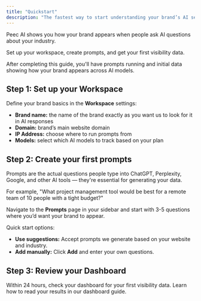 ```yaml
---
title: "Quickstart"
description: "The fastest way to start understanding your brand’s AI search presence."
---
```


Peec AI shows you how your brand appears when people ask AI questions about your industry.

Set up your workspace, create prompts, and get your first visibility data.

After completing this guide, you'll have prompts running and initial data showing how your brand appears across AI models.

## Step 1: Set up your Workspace

Define your brand basics in the **Workspace** settings:

- **Brand name:** the name of the brand exactly as you want us to look for it in AI responses
- **Domain:** brand’s main website domain
- **IP Address:** choose where to run prompts from
- **Models:** select which AI models to track based on your plan

## Step 2: Create your first prompts

Prompts are the actual questions people type into ChatGPT, Perplexity, Google, and other AI tools — they're essential for generating your data.

For example, "What project management tool would be best for a remote team of 10 people with a tight budget?"

Navigate to the **Prompts** page in your sidebar and start with 3-5 questions where you’d want your brand to appear.

Quick start options:

- **Use suggestions:** Accept prompts we generate based on your website and industry.
- **Add manually:** Click **Add** and enter your own questions.

## Step 3: Review your Dashboard

Within 24 hours, check your dashboard for your first visibility data. Learn how to read your results in our dashboard guide.